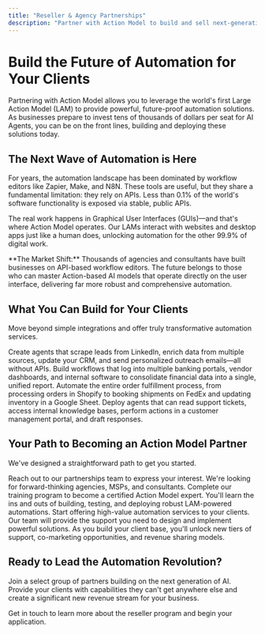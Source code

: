 ```yaml
---
title: "Reseller & Agency Partnerships"
description: "Partner with Action Model to build and sell next-generation AI automation solutions to your clients."
---
```


# Build the Future of Automation for Your Clients

Partnering with Action Model allows you to leverage the world's first Large Action Model (LAM) to provide powerful, future-proof automation solutions. As businesses prepare to invest tens of thousands of dollars per seat for AI Agents, you can be on the front lines, building and deploying these solutions today.

## The Next Wave of Automation is Here

For years, the automation landscape has been dominated by workflow editors like Zapier, Make, and N8N. These tools are useful, but they share a fundamental limitation: they rely on APIs. Less than 0.1% of the world's software functionality is exposed via stable, public APIs.

The real work happens in Graphical User Interfaces (GUIs)—and that's where Action Model operates. Our LAMs interact with websites and desktop apps just like a human does, unlocking automation for the other 99.9% of digital work.

<Info>
**The Market Shift:** Thousands of agencies and consultants have built businesses on API-based workflow editors. The future belongs to those who can master Action-based AI models that operate directly on the user interface, delivering far more robust and comprehensive automation.
</Info>

## What You Can Build for Your Clients

Move beyond simple integrations and offer truly transformative automation services.

<CardGroup cols={2}>
  <Card title="Automated Lead Generation" icon="users-plus">
    Create agents that scrape leads from LinkedIn, enrich data from multiple sources, update your CRM, and send personalized outreach emails—all without APIs.
  </Card>
  <Card title="Cross-Platform Financial Reporting" icon="chart-pie">
    Build workflows that log into multiple banking portals, vendor dashboards, and internal software to consolidate financial data into a single, unified report.
  </Card>
  <Card title="End-to-End E-commerce Management" icon="shopping-cart">
    Automate the entire order fulfillment process, from processing orders in Shopify to booking shipments on FedEx and updating inventory in a Google Sheet.
  </Card>
  <Card title="AI-Powered Customer Support" icon="headset">
    Deploy agents that can read support tickets, access internal knowledge bases, perform actions in a customer management portal, and draft responses.
  </Card>
</CardGroup>

## Your Path to Becoming an Action Model Partner

We've designed a straightforward path to get you started.

<Steps>
  <Step title="1. Apply to the Program">
    Reach out to our partnerships team to express your interest. We're looking for forward-thinking agencies, MSPs, and consultants.
  </Step>
  <Step title="2. Get Certified">
    Complete our training program to become a certified Action Model expert. You'll learn the ins and outs of building, testing, and deploying robust LAM-powered automations.
  </Step>
  <Step title="3. Build & Sell Solutions">
    Start offering high-value automation services to your clients. Our team will provide the support you need to design and implement powerful solutions.
  </Step>
  <Step title="4. Grow Your Business">
    As you build your client base, you'll unlock new tiers of support, co-marketing opportunities, and revenue sharing models.
  </Step>
</Steps>

## Ready to Lead the Automation Revolution?

Join a select group of partners building on the next generation of AI. Provide your clients with capabilities they can't get anywhere else and create a significant new revenue stream for your business.

<Card title="Contact Our Partnerships Team" icon="envelope" href="mailto:partners@actionmodel.com">
  Get in touch to learn more about the reseller program and begin your application.
</Card> 